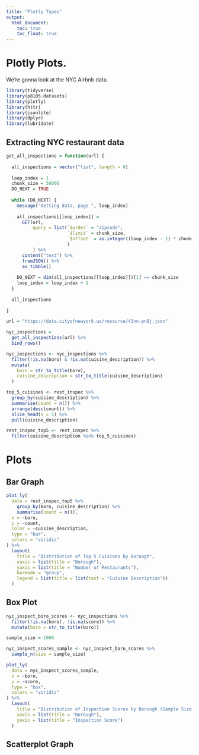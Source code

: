 ```yaml
---
title: "Plotly Types"
output: 
  html_document:
    toc: true
    toc_float: true
---
```


# Plotly Plots. 

We're gonna look at the NYC Airbnb data. 

```r
library(tidyverse)
library(p8105.datasets)
library(plotly)
library(httr)
library(jsonlite)
library(dplyr)
library(lubridate)
```

## Extracting NYC restaurant data
```r
get_all_inspections = function(url) {
  
  all_inspections = vector("list", length = 0)
  
  loop_index = 1
  chunk_size = 50000
  DO_NEXT = TRUE
  
  while (DO_NEXT) {
    message("Getting data, page ", loop_index)
    
    all_inspections[[loop_index]] = 
      GET(url,
          query = list(`$order` = "zipcode",
                       `$limit` = chunk_size,
                       `$offset` = as.integer((loop_index - 1) * chunk_size)
                       )
          ) %>%
      content("text") %>%
      fromJSON() %>%
      as_tibble()
    
    DO_NEXT = dim(all_inspections[[loop_index]])[1] == chunk_size
    loop_index = loop_index + 1
  }
  
  all_inspections
  
}

url = "https://data.cityofnewyork.us/resource/43nn-pn8j.json"

nyc_inspections = 
  get_all_inspections(url) %>%
  bind_rows() 
```

```r
nyc_inspections <- nyc_inspections %>%
  filter(!is.na(boro) & !is.na(cuisine_description)) %>% 
  mutate(
    boro = str_to_title(boro),
    cuisine_description = str_to_title(cuisine_description)
  )

top_5_cuisines <- rest_inspec %>%
  group_by(cuisine_description) %>%
  summarise(count = n()) %>%
  arrange(desc(count)) %>%
  slice_head(n = 5) %>%
  pull(cuisine_description)

rest_inspec_top5 <- rest_inspec %>%
  filter(cuisine_description %in% top_5_cuisines) 
```


# Plots 

## Bar Graph
```r
plot_ly(
  data = rest_inspec_top5 %>%
    group_by(boro, cuisine_description) %>%
    summarise(count = n()),
  x = ~boro,
  y = ~count,
  color = ~cuisine_description,
  type = "bar",
  colors = "viridis" 
) %>%
  layout(
    title = "Distribution of Top 5 Cuisines by Borough",
    xaxis = list(title = "Borough"),
    yaxis = list(title = "Number of Restaurants"),
    barmode = "group",
    legend = list(title = list(text = "Cuisine Description")) 
  )
```

## Box Plot 

```r
nyc_inspect_boro_scores <- nyc_inspections %>%
  filter(!is.na(boro), !is.na(score)) %>%
  mutate(boro = str_to_title(boro))

sample_size = 1000

nyc_inspect_scores_sample <- nyc_inspect_boro_scores %>%
  sample_n(size = sample_size)

plot_ly(
  data = nyc_inspect_scores_sample, 
  x = ~boro,
  y = ~score,
  type = "box",
  colors = "viridis"
) %>%
  layout(
    title = "Distribution of Inspection Scores by Borough (Sample Size = 1000)",
    xaxis = list(title = "Borough"),
    yaxis = list(title = "Inspection Score") 
  )

```

## Scatterplot Graph 

```r

```


